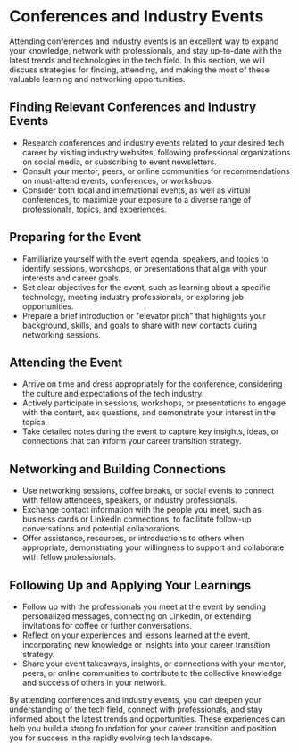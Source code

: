 # Conferences and Industry Events

Attending conferences and industry events is an excellent way to expand your knowledge, network with professionals,
and stay up-to-date with the latest trends and technologies in the tech field. In this section, we will discuss strategies
for finding, attending, and making the most of these valuable learning and networking opportunities.

## Finding Relevant Conferences and Industry Events

- Research conferences and industry events related to your desired tech career by visiting industry websites, following
  professional organizations on social media, or subscribing to event newsletters.
- Consult your mentor, peers, or online communities for recommendations on must-attend events, conferences, or workshops.
- Consider both local and international events, as well as virtual conferences, to maximize your exposure to a diverse
  range of professionals, topics, and experiences.

## Preparing for the Event

- Familiarize yourself with the event agenda, speakers, and topics to identify sessions, workshops, or presentations that
  align with your interests and career goals.
- Set clear objectives for the event, such as learning about a specific technology, meeting industry professionals, or
  exploring job opportunities.
- Prepare a brief introduction or "elevator pitch" that highlights your background, skills, and goals to share with new
  contacts during networking sessions.

## Attending the Event

- Arrive on time and dress appropriately for the conference, considering the culture and expectations of the tech industry.
- Actively participate in sessions, workshops, or presentations to engage with the content, ask questions, and demonstrate
  your interest in the topics.
- Take detailed notes during the event to capture key insights, ideas, or connections that can inform your career transition
  strategy.

## Networking and Building Connections

- Use networking sessions, coffee breaks, or social events to connect with fellow attendees, speakers, or industry
  professionals.
- Exchange contact information with the people you meet, such as business cards or LinkedIn connections, to facilitate
  follow-up conversations and potential collaborations.
- Offer assistance, resources, or introductions to others when appropriate, demonstrating your willingness to support and
  collaborate with fellow professionals.

## Following Up and Applying Your Learnings

- Follow up with the professionals you meet at the event by sending personalized messages, connecting on LinkedIn, or
  extending invitations for coffee or further conversations.
- Reflect on your experiences and lessons learned at the event, incorporating new knowledge or insights into your career
  transition strategy.
- Share your event takeaways, insights, or connections with your mentor, peers, or online communities to contribute to
  the collective knowledge and success of others in your network.

By attending conferences and industry events, you can deepen your understanding of the tech field, connect with
professionals, and stay informed about the latest trends and opportunities. These experiences can help you build a strong
foundation for your career transition and position you for success in the rapidly evolving tech landscape.
